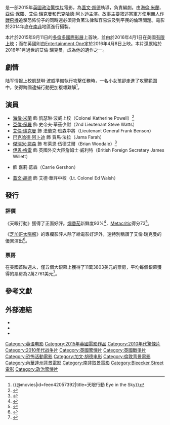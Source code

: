 {{noteTA
|G1=Show
|G2=Movie
|T=zh-tw:天眼行動;zh-cn:天空之眼;zh-hk:天眼狙擊;
|1=zh-tw:天眼行動;zh-cn:天空之眼;zh-hk:天眼狙擊;
}}
{{Infobox film
| name           = 天眼行動
| original_name  = {{lang|en|''Eye in the Sky''}}
| image          = Eye in the Sky 2015 Poster.jpg
| alt            =
| caption        = 電影海報
| director       = [[蓋文·胡德|蓋文·胡德]]
| producer       = {{Plain list |
* Ged Doherty
* [[柯林·佛斯|柯林·佛斯]]
* David Lancaster
}}
| writer         = {{link-en|蓋·希伯特|Guy Hibbert}}
| starring       = {{Plain list |
* [[海倫·米蘭|海倫·米蘭]]
* [[亞倫·保羅|亞倫·保羅]]
* [[艾倫·瑞克曼|艾倫·瑞克曼]]
* [[巴克哈德·阿卜迪|巴克哈德·阿卜迪]]
}}
| music          = {{Plain list |
* {{link-en|保羅·赫普克|Paul Hepker}}
* {{link-en|馬克·奇里安|Mark Kilian}}
}}
| cinematography = {{link-en|哈里斯·傑姆巴魯克斯|Haris Zambarloukos}}
| editing        = Megan Gill
| studio         = {{Plain list |
* [[Entertainment_One|Entertainment One]]
* Raindog Films
}}
| distributor    = {{Plain list |
* Entertainment One（英國）
* {{link-en|Bleecker Street (公司)|Bleecker Street (company)|Bleecker Street}}（美國）
}}
| released       = {{Film date|2015|09|11|[[多倫多國際影展|TIFF]]|2016|4|1|美國|2016|4|8|英國、臺灣|2017|1|13|中国大陆|df=y}}
| runtime        = 102分鐘<!--Theatrical runtime: 102:12--><ref>{{cite web | url=http://www.bbfc.co.uk/releases/eye-sky-film | title=''Eye in the Sky'' (15) | work=bbfc.co.uk | publisher=[[British_Board_of_Film_Classification|British Board of Film Classification]] | date=1 February 2016 | accessdate=1 February 2016 | archive-date=2016-09-08 | archive-url=https://web.archive.org/web/20160908051801/http://www.bbfc.co.uk/releases/eye-sky-film | dead-url=no }}</ref>
| country        = {{英国电影}}
| language       = 英語
| budget         = $1300萬美元
| gross          = $3280萬美元<ref name="NUM">{{cite web |url=http://www.the-numbers.com/movie/Eye-in-the-Sky#tab=summary |title=Eye in the Sky (2016) |website=''[[The_Numbers_(website)|The Numbers]]'' |accessdate=April 18, 2016 |archive-date=2016-04-14 |archive-url=https://web.archive.org/web/20160414081006/http://www.the-numbers.com/movie/Eye-in-the-Sky#tab=summary |dead-url=no }}</ref>
| cn_name        = 天空之眼
| hk_name        = 天眼狙擊
| tw_name        = 天眼行動
}}
{{作品名稱|name=''Eye in the Sky''|hk=天眼狙擊|tw=天眼行動|cn=天空之眼}}是一部2015年[[英國|英國]][[政治驚悚片|政治驚悚片]]電影，為[[蓋文·胡德|蓋文·胡德]]執導，{{link-en|蓋·希伯特|Guy Hibbert}}負責編劇。由[[海倫·米蘭|海倫·米蘭]]、[[亞倫·保羅|亞倫·保羅]]、[[艾倫·瑞克曼|艾倫·瑞克曼]]和[[巴克哈德·阿卜迪|巴克哈德·阿卜迪]]主演。故事主要敘述當軍方使用[[無人作戰飛機|無人作戰飛機]]追擊恐怖份子的同時還必須背負著法律和容易波及到平民的倫理問題。電影於2014年底在[[南非|南非]]地區進行攝製。

本片於2015年9月11日的[[多倫多國際影展|多倫多國際影展]]上首映，並由{{link-en|Bleecker Street (公司)|Bleecker Street (company)|Bleecker Street}}於2016年4月1日在美國[[有限上映|有限上映]]；而在英國則由[[Entertainment_One|Entertainment One]]定於2016年4月8日上映。本片還獻給於2016年1月過世的艾倫·瑞克曼，成為他的遺作之一。

==劇情==
陆军情报上校凱瑟琳·波威準備執行攻擊任務時，一名小女孩卻走進了攻擊範圍中，使得跨國逮捕行動更加複雜難解<ref>{{@movies|id=feen42057392|title=天眼行動 Eye in the Sky}}<!-- 2016-04-06 accessdate --></ref>。

==演員==
* [[海倫·米蘭|海倫·米蘭]] 飾 凱瑟琳·波威上校（Colonel Katherine Powell）<ref name="white">{{cite journal | last=White | first=James | url=http://www.empireonline.com/news/story.asp?NID=42545 | title=Exclusive First Look At Helen Mirren In Eye In The Sky | journal=[[Empire_(magazine)|Empire]] | date=22 October 2014 | accessdate=23 October 2014 | archive-date=2015-09-24 | archive-url=https://web.archive.org/web/20150924130522/http://www.empireonline.com/news/story.asp?NID=42545 | dead-url=no }}</ref>
* [[亞倫·保羅|亞倫·保羅]] 飾 史帝夫·華茲少尉（2nd Lieutenant Steve Watts）
* [[艾倫·瑞克曼|艾倫·瑞克曼]] 飾 法蘭克·班森中將（Lieutenant General Frank Benson）
* [[巴克哈德·阿卜迪|巴克哈德·阿卜迪]] 飾 賈馬·法拉（Jama Farah）
* [[傑瑞米·諾森|傑瑞米·諾森]] 飾 布萊恩·伍德艾爾（Brian Woodale）<ref name="grierson">{{cite news | last=Grierson | first=Tim | url=http://www.screendaily.com/5092889.article | title='Eye In The Sky': Review | work=[[Screen_International|Screen International]] | date=11 September 2015 | accessdate=11 September 2015 | archive-date=2016-03-04 | archive-url=https://web.archive.org/web/20160304122809/http://www.screendaily.com/5092889.article | dead-url=no }}</ref>
* [[伊恩·格雷|伊恩·格雷]] 飾 英國外交大臣詹姆士·威利特（British Foreign Secretary James Willett）
* {{link-en|菲比·福克斯|Phoebe Fox}} 飾 嘉莉·葛森（Carrie Gershon）
* [[蓋文·胡德|蓋文·胡德]] 飾 艾德·華許中校（Lt. Colonel Ed Walsh）

==發行==
===評價===
《天眼行動》獲得了正面好評。[[爛番茄|爛番茄]]新鮮度93%<ref>{{cite web|url=http://www.rottentomatoes.com/m/eye_in_the_sky/|title=Eye in the Sky (2016)|publisher=[[Rotten_Tomatoes|Rotten Tomatoes]]|accessdate=April 3, 2016|archive-date=2016-04-07|archive-url=https://web.archive.org/web/20160407071216/http://www.rottentomatoes.com/m/eye_in_the_sky/|dead-url=no}}</ref>，[[Metacritic|Metacritic]]得分73<ref>{{cite web|url=http://www.metacritic.com/movie/eye-in-the-sky|title=Eye in the Sky|publisher=[[Metacritic|Metacritic]]|accessdate=April 5, 2016|archive-date=2016-04-09|archive-url=https://web.archive.org/web/20160409001152/http://www.metacritic.com/movie/eye-in-the-sky|dead-url=no}}</ref>。

《[[芝加哥太陽報|芝加哥太陽報]]》的專欄影評人{{link-en|李察·洛普|Richard Roeper}}除了給電影好評外，還特別稱讚了艾倫·瑞克曼的優異演出<ref>{{Cite web |url=http://chicago.suntimes.com/columnists/eye-in-the-sky-helen-mirren-co-stars-excel-in-tense-war-drama/ |title=存档副本 |accessdate=2016-04-06 |archive-date=2016-03-21 |archive-url=https://web.archive.org/web/20160321071806/http://chicago.suntimes.com/columnists/eye-in-the-sky-helen-mirren-co-stars-excel-in-tense-war-drama/ |dead-url=no }}</ref>。

===票房===
在美國首映週末，僅五個大銀幕上獲得了11萬3803美元的票房，平均每個銀幕獲得的票房為2萬2761美元<ref>{{Cite web |url=http://www.boxofficemojo.com/movies/?page=weekend&id=eyeinthesky.htm%2F |title=存档副本 |accessdate=2020-10-05 |archive-date=2016-10-19 |archive-url=https://web.archive.org/web/20161019213651/http://www.boxofficemojo.com/movies/?page=weekend&id=eyeinthesky.htm%2F |dead-url=no }}</ref>。

==參考文獻==
{{Reflist|30em}}

==外部連結==
* {{IMDb title|2057392|Eye in the Sky}}
* {{Rotten Tomatoes|eye_in_the_sky|Eye in the Sky}}
* {{Metacritic|eye-in-the-sky|Eye in the Sky}}

{{Gavin Hood}}
{{DEFAULTSORT:Eye In The Sky (2015 Film)}}
[[Category:英语电影|Category:英语电影]]
[[Category:2015年英國電影作品|Category:2015年英國電影作品]]
[[Category:2010年代驚悚片|Category:2010年代驚悚片]]
[[Category:2010年代战争片|Category:2010年代战争片]]
[[Category:英國驚悚片|Category:英國驚悚片]]
[[Category:英國戰爭片|Category:英國戰爭片]]
[[Category:恐怖活動電影|Category:恐怖活動電影]]
[[Category:加文·胡德电影|Category:加文·胡德电影]]
[[Category:倫敦背景電影|Category:倫敦背景電影]]
[[Category:內華達州背景電影|Category:內華達州背景電影]]
[[Category:南非取景電影|Category:南非取景電影]]
[[Category:Bleecker_Street電影|Category:Bleecker Street電影]]
[[Category:政治驚悚片|Category:政治驚悚片]]